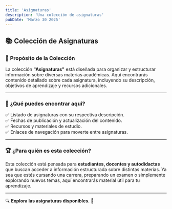 ```yaml
---
title: 'Asignaturas'
description: 'Una colección de asignaturas'
pubDate: 'Marzo 30 2025'
---
```



## 📚 **Colección de Asignaturas**

### 🎯 **Propósito de la Colección**

La colección **"Asignaturas"** está diseñada para organizar y estructurar información sobre diversas materias académicas. Aquí encontrarás contenido detallado sobre cada asignatura, incluyendo su descripción, objetivos de aprendizaje y recursos adicionales.

---

### 📖 **¿Qué puedes encontrar aquí?**

✅ Listado de asignaturas con su respectiva descripción.  
✅ Fechas de publicación y actualización del contenido.  
✅ Recursos y materiales de estudio.  
✅ Enlaces de navegación para moverte entre asignaturas.

---

### 🏆 **¿Para quién es esta colección?**

Esta colección está pensada para **estudiantes, docentes y autodidactas** que buscan acceder a información estructurada sobre distintas materias. Ya sea que estés cursando una carrera, preparando un examen o simplemente explorando nuevos temas, aquí encontrarás material útil para tu aprendizaje.

---

🔍 **Explora las asignaturas disponibles.** 🚀

<ListaColeccion coleccion="asignaturas" baseURL="/asignaturas/" />
